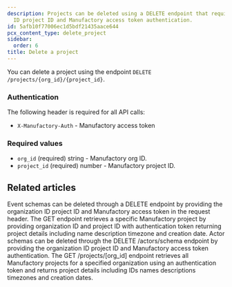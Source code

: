 ```yaml
---
description: Projects can be deleted using a DELETE endpoint that requires organization
  ID project ID and Manufactory access token authentication.
id: 5afb10f77006ec1d5bdf21435aace644
pcx_content_type: delete_project
sidebar:
  order: 6
title: Delete a project
---
```


You can delete a project using the endpoint `DELETE /projects/{org_id}/{project_id}`.

### Authentication

The following header is required for all API calls:
- `X-Manufactory-Auth` - Manufactory access token

### Required values

- `org_id` (required) string - Manufactory org ID.
- `project_id` (required) number - Manufactory project ID.


## Related articles
<CardGrid>
<LinkTitleCard header="<b>Events > Delete events schema</b>" href="/products/manufactory/events/delete_schema/" > Event schemas can be deleted through a DELETE endpoint by providing the organization ID project ID and Manufactory access token in the request header. </LinkTitleCard>
<LinkTitleCard header="<b>Projects > Get a project</b>" href="/products/manufactory/projects/get_project/" > The GET endpoint retrieves a specific Manufactory project by providing organization ID and project ID with authentication token returning project details including name description timezone and creation date. </LinkTitleCard>
<LinkTitleCard header="<b>Actors > Delete actors schema</b>" href="/products/manufactory/actors/delete_schema/" > Actor schemas can be deleted through the DELETE /actors/schema endpoint by providing the organization ID project ID and Manufactory access token authentication. </LinkTitleCard>
<LinkTitleCard header="<b>Projects > Get all projects</b>" href="/products/manufactory/projects/get_projects/" > The GET /projects/[org_id] endpoint retrieves all Manufactory projects for a specified organization using an authentication token and returns project details including IDs names descriptions timezones and creation dates. </LinkTitleCard>
</CardGrid>
